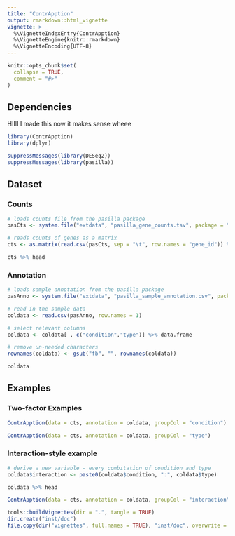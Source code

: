 ```yaml
---
title: "ContrApption"
output: rmarkdown::html_vignette
vignette: >
  %\VignetteIndexEntry{ContrApption}
  %\VignetteEngine{knitr::rmarkdown}
  %\VignetteEncoding{UTF-8}
---
```


```r
knitr::opts_chunk$set(
  collapse = TRUE,
  comment = "#>"
)
```

## Dependencies
HIIII I made this now it makes sense wheee
```r

library(ContrApption)
library(dplyr)

suppressMessages(library(DESeq2))
suppressMessages(library(pasilla))
```

## Dataset

### Counts

```R

# loads counts file from the pasilla package 
pasCts <- system.file("extdata", "pasilla_gene_counts.tsv", package = "pasilla", mustWork = TRUE)

# reads counts of genes as a matrix
cts <- as.matrix(read.csv(pasCts, sep = "\t", row.names = "gene_id")) %>% data.frame

cts %>% head
```

### Annotation

```R

# loads sample annotation from the pasilla package
pasAnno <- system.file("extdata", "pasilla_sample_annotation.csv", package = "pasilla", mustWork = TRUE)

# read in the sample data
coldata <- read.csv(pasAnno, row.names = 1)

# select relevant columns
coldata <- coldata[ , c("condition","type")] %>% data.frame

# remove un-needed characters
rownames(coldata) <- gsub("fb", "", rownames(coldata))

coldata
```

## Examples

### Two-factor Examples

```R

ContrApption(data = cts, annotation = coldata, groupCol = "condition")
```

```R

ContrApption(data = cts, annotation = coldata, groupCol = "type")
```

### Interaction-style example

```R

# derive a new variable - every combitation of condition and type
coldata$interaction <- paste0(coldata$condition, ":", coldata$type)

coldata %>% head
```

```R

ContrApption(data = cts, annotation = coldata, groupCol = "interaction")
```

```R

tools::buildVignettes(dir = ".", tangle = TRUE)
dir.create("inst/doc")
file.copy(dir("vignettes", full.names = TRUE), "inst/doc", overwrite = TRUE)
```

